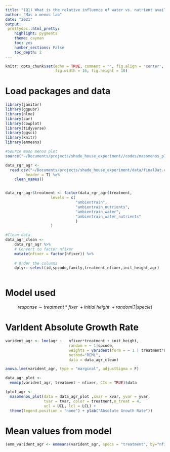 ```yaml
---
title: "(Q1) What is the relative influence of water vs. nutrient availability on tropical dry forest seedling growth and biomass allocation. Figure"
author: "Mas o menos lab"
date: "2021"
output: 
 prettydoc::html_pretty:
    highlight: pygments
    theme: cayman   
    toc: yes
    number_sections: False
    toc_depth: 2
---
```


```r
knitr::opts_chunk$set(echo = TRUE, comment = "", fig.align = 'center',
					  fig.width = 16, fig.height = 10)
```

# Load packages and data
```r
library(janitor)
library(ggpubr)
library(nlme)
library(car)
library(cowplot)
library(tidyverse)
library(ggsci)
library(knitr)
library(emmeans)
```

```r
#Source maso menos plot
source("~/Documents/projects/shade_house_experiment//codes/masomenos_plot.R")
```


```r
data_rgr_agr <- 
  read.csv("~/Documents/projects/shade_house_experiment/data/finalDat.csv", 
  		 header = T) %>%
	clean_names() 


data_rgr_agr$treatment <- factor(data_rgr_agr$treatment,
					levels = c(
							   "ambientrain", 
							   "ambientrain_nutrients",
							   "ambientrain_water",
							   "ambientrain_water_nutrients"
							   )
					)

#Clean data
data_agr_clean <- 
    data_rgr_agr %>% 
	# Convert to factor nfixer
	mutate(nfixer = factor(nfixer)) %>% 
    
    # Order the columns  
    dplyr::select(id,spcode,family,treatment,nfixer,init_height,agr)
  
```


# Model used 

$$response\sim treatment*fixer\ + initial\ height\ + random(1|specie)$$



# VarIdent Absolute Growth Rate

```r
varident_agr <- lme(agr ~   nfixer*treatment + init_height,
                			random = ~ 1|spcode,
                			weights = varIdent(form = ~ 1 | treatment*nfixer),
							method="REML",
                			data = data_agr_clean) 

```


```r
anova.lme(varident_agr, type = "marginal", adjustSigma = F) 
```

```r
data_agr_plot <- 
  emmip(varident_agr, treatment ~ nfixer, CIs = TRUE)$data 
```



```r
(plot_agr <- 
  masomenos_plot(data = data_agr_plot ,xvar = xvar, yvar = yvar, 
                 tvar = tvar, color = treatment,n_treat = 4,
                 ucl = UCL, lcl = LCL) +
  theme(legend.position = "none") + ylab("Absolute Growth Rate"))
```
# Mean values from model

```r
(emm_varident_agr <- emmeans(varident_agr, specs = "treatment", by="nfixer"))
```









